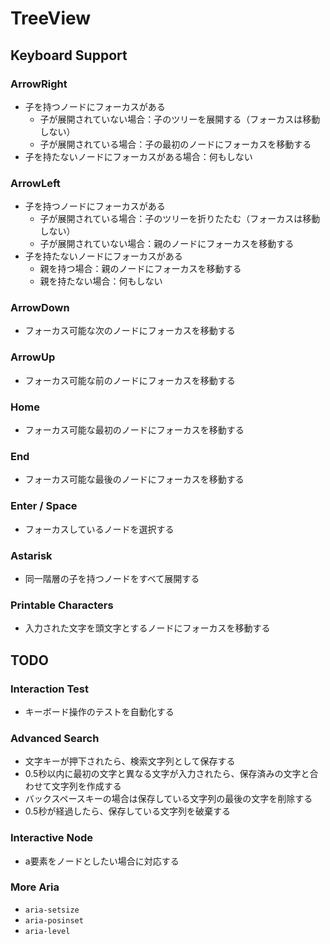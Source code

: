 
<Meta of={TreeViewStories} />

# TreeView

<Primary />

## Keyboard Support

### ArrowRight

- 子を持つノードにフォーカスがある
  - 子が展開されていない場合：子のツリーを展開する（フォーカスは移動しない）
  - 子が展開されている場合：子の最初のノードにフォーカスを移動する
- 子を持たないノードにフォーカスがある場合：何もしない

### ArrowLeft

- 子を持つノードにフォーカスがある
  - 子が展開されている場合：子のツリーを折りたたむ（フォーカスは移動しない）
  - 子が展開されていない場合：親のノードにフォーカスを移動する
- 子を持たないノードにフォーカスがある
  - 親を持つ場合：親のノードにフォーカスを移動する
  - 親を持たない場合：何もしない

### ArrowDown

- フォーカス可能な次のノードにフォーカスを移動する

### ArrowUp

- フォーカス可能な前のノードにフォーカスを移動する

### Home

- フォーカス可能な最初のノードにフォーカスを移動する

### End

- フォーカス可能な最後のノードにフォーカスを移動する

### Enter / Space

- フォーカスしているノードを選択する

### Astarisk

- 同一階層の子を持つノードをすべて展開する

### Printable Characters

- 入力された文字を頭文字とするノードにフォーカスを移動する

## TODO

### Interaction Test

- キーボード操作のテストを自動化する

### Advanced Search

- 文字キーが押下されたら、検索文字列として保存する
- 0.5秒以内に最初の文字と異なる文字が入力されたら、保存済みの文字と合わせて文字列を作成する
- バックスペースキーの場合は保存している文字列の最後の文字を削除する
- 0.5秒が経過したら、保存している文字列を破棄する

### Interactive Node

- a要素をノードとしたい場合に対応する

### More Aria

- `aria-setsize`
- `aria-posinset`
- `aria-level`
